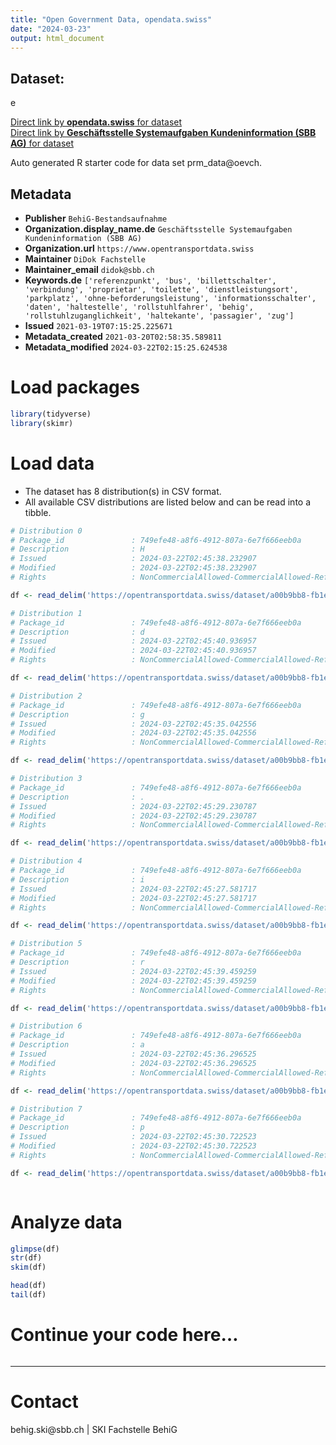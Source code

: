 ```yaml
---
title: "Open Government Data, opendata.swiss"
date: "2024-03-23"
output: html_document
---
```


## Dataset: 

e

[Direct link by **opendata.swiss** for dataset](https://opendata.swiss/de/dataset/bestandsaufnahme-behig)<br>
[Direct link by **Geschäftsstelle Systemaufgaben Kundeninformation (SBB AG)** for dataset](https://opentransportdata.swiss/dataset/prm_data)

Auto generated R starter code for data set prm_data@oevch.

## Metadata

- **Publisher** `BehiG-Bestandsaufnahme`
- **Organization.display_name.de** `Geschäftsstelle Systemaufgaben Kundeninformation (SBB AG)`
- **Organization.url** `https://www.opentransportdata.swiss`
- **Maintainer** `DiDok Fachstelle`
- **Maintainer_email** `didok@sbb.ch`
- **Keywords.de** `['referenzpunkt', 'bus', 'billettschalter', 'verbindung', 'proprietar', 'toilette', 'dienstleistungsort', 'parkplatz', 'ohne-beforderungsleistung', 'informationsschalter', 'daten', 'haltestelle', 'rollstuhlfahrer', 'behig', 'rollstuhlzuganglichkeit', 'haltekante', 'passagier', 'zug']`
- **Issued** `2021-03-19T07:15:25.225671`
- **Metadata_created** `2021-03-20T02:58:35.589811`
- **Metadata_modified** `2024-03-22T02:15:25.624538`


# Load packages

```r

library(tidyverse)
library(skimr)

```

# Load data

-   The dataset has 8 distribution(s) in CSV format.
-   All available CSV distributions are listed below and can be read into a tibble.

```r

# Distribution 0
# Package_id               : 749efe48-a8f6-4912-807a-6e7f666eeb0a
# Description              : H
# Issued                   : 2024-03-22T02:45:38.232907
# Modified                 : 2024-03-22T02:45:38.232907
# Rights                   : NonCommercialAllowed-CommercialAllowed-ReferenceRequired

df <- read_delim('https://opentransportdata.swiss/dataset/a00b9bb8-fb1e-41a3-8280-343c4c0994ce/resource/10834596-73f0-4dd4-9c07-321bcaf8149c/download/prm_stop_places.csv')

# Distribution 1
# Package_id               : 749efe48-a8f6-4912-807a-6e7f666eeb0a
# Description              : d
# Issued                   : 2024-03-22T02:45:40.936957
# Modified                 : 2024-03-22T02:45:40.936957
# Rights                   : NonCommercialAllowed-CommercialAllowed-ReferenceRequired

df <- read_delim('https://opentransportdata.swiss/dataset/a00b9bb8-fb1e-41a3-8280-343c4c0994ce/resource/707e3817-6f44-49f2-9b8f-8bb0b9633cb6/download/prm_toilets.csv')

# Distribution 2
# Package_id               : 749efe48-a8f6-4912-807a-6e7f666eeb0a
# Description              : g
# Issued                   : 2024-03-22T02:45:35.042556
# Modified                 : 2024-03-22T02:45:35.042556
# Rights                   : NonCommercialAllowed-CommercialAllowed-ReferenceRequired

df <- read_delim('https://opentransportdata.swiss/dataset/a00b9bb8-fb1e-41a3-8280-343c4c0994ce/resource/8a758c7e-d01a-4b98-91a4-f994dcbf6dc1/download/prm_platforms.csv')

# Distribution 3
# Package_id               : 749efe48-a8f6-4912-807a-6e7f666eeb0a
# Description              : .
# Issued                   : 2024-03-22T02:45:29.230787
# Modified                 : 2024-03-22T02:45:29.230787
# Rights                   : NonCommercialAllowed-CommercialAllowed-ReferenceRequired

df <- read_delim('https://opentransportdata.swiss/dataset/a00b9bb8-fb1e-41a3-8280-343c4c0994ce/resource/64236dfe-1ad3-40cb-aa4b-17b8d4cd72b4/download/prm_info_desks.csv')

# Distribution 4
# Package_id               : 749efe48-a8f6-4912-807a-6e7f666eeb0a
# Description              : i
# Issued                   : 2024-03-22T02:45:27.581717
# Modified                 : 2024-03-22T02:45:27.581717
# Rights                   : NonCommercialAllowed-CommercialAllowed-ReferenceRequired

df <- read_delim('https://opentransportdata.swiss/dataset/a00b9bb8-fb1e-41a3-8280-343c4c0994ce/resource/996394a9-7ad6-4ab5-8609-e2514b50a0fc/download/prm_connections.csv')

# Distribution 5
# Package_id               : 749efe48-a8f6-4912-807a-6e7f666eeb0a
# Description              : r
# Issued                   : 2024-03-22T02:45:39.459259
# Modified                 : 2024-03-22T02:45:39.459259
# Rights                   : NonCommercialAllowed-CommercialAllowed-ReferenceRequired

df <- read_delim('https://opentransportdata.swiss/dataset/a00b9bb8-fb1e-41a3-8280-343c4c0994ce/resource/92d6fa1e-78e2-4e71-b353-3df2a779e316/download/prm_ticket_counters.csv')

# Distribution 6
# Package_id               : 749efe48-a8f6-4912-807a-6e7f666eeb0a
# Description              : a
# Issued                   : 2024-03-22T02:45:36.296525
# Modified                 : 2024-03-22T02:45:36.296525
# Rights                   : NonCommercialAllowed-CommercialAllowed-ReferenceRequired

df <- read_delim('https://opentransportdata.swiss/dataset/a00b9bb8-fb1e-41a3-8280-343c4c0994ce/resource/543cf84b-46c1-4f91-8dc3-6a59b0048023/download/prm_reference_points.csv')

# Distribution 7
# Package_id               : 749efe48-a8f6-4912-807a-6e7f666eeb0a
# Description              : p
# Issued                   : 2024-03-22T02:45:30.722523
# Modified                 : 2024-03-22T02:45:30.722523
# Rights                   : NonCommercialAllowed-CommercialAllowed-ReferenceRequired

df <- read_delim('https://opentransportdata.swiss/dataset/a00b9bb8-fb1e-41a3-8280-343c4c0994ce/resource/711d22ab-16d3-40ee-9c3b-c82941523547/download/prm_parking_lots.csv')



```

# Analyze data

```r

glimpse(df)
str(df)
skim(df)

head(df)
tail(df)

```

# Continue your code here...

```r

```

------------------------------------------------------------------------

# Contact

behig.ski@sbb.ch | SKI Fachstelle BehiG
